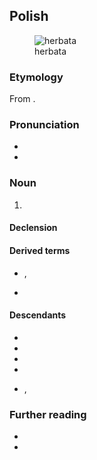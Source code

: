 ==Polish==
{{wp|lang=pl}}
[[Image:Everything Stops for tea.jpg|thumb|herbata]]

===Etymology===
From {{bor|pl|la|''[[herba]] [[thea]]''}}.

===Pronunciation===
* {{pl-IPA}}
* {{audio|pl|Pl-herbata.ogg|audio}}

===Noun===
{{pl-noun|f|dim=herbatka}}

# {{l|en|tea}}

====Declension====
{{pl-decl-noun-f}}

====Derived terms====
* {{q|nouns}} {{l|pl|herbaciarz}}, {{l|pl|herbatnik}}
* {{q|adjective}} {{l|pl|herbaciany}}

====Descendants====
* {{desc|bor=1|be|гарба́та}}
* {{desc|bor=1|csb|arbata}}
* {{desc|bor=1|lt|arbata}}
* {{desc|bor=1|sgs|erbeta}}
* {{desc|bor=1|uk|герба́та}}, {{l|uk|герба́тка}}

===Further reading===
* {{R:pl:WSJP}}
* {{R:PWN}}

{{c|pl|Tea}}